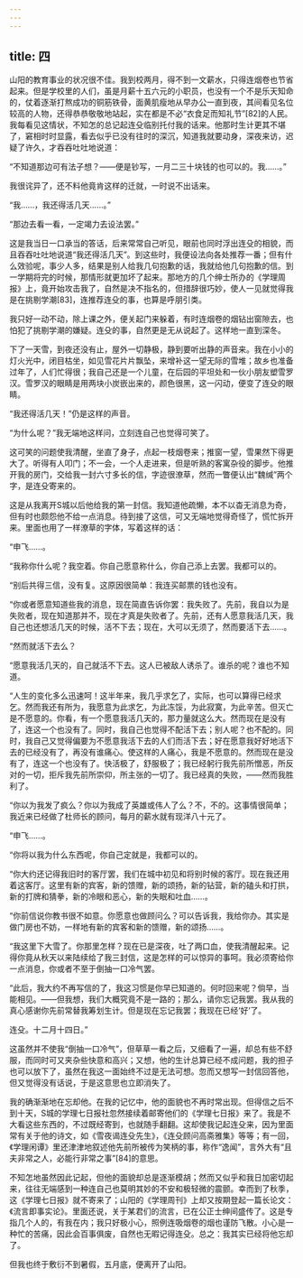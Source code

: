 ```yaml
---
---
---
```

title: 四
---



山阳的教育事业的状况很不佳。我到校两月，得不到一文薪水，只得连烟卷也节省起来。但是学校里的人们，虽是月薪十五六元的小职员，也没有一个不是乐天知命的，仗着逐渐打熬成功的铜筋铁骨，面黄肌瘦地从早办公一直到夜，其间看见名位较高的人物，还得恭恭敬敬地站起，实在都是不必“衣食足而知礼节”[82]的人民。我每看见这情状，不知怎的总记起连殳临别托付我的话来。他那时生计更其不堪了，窘相时时显露，看去似乎已没有往时的深沉，知道我就要动身，深夜来访，迟疑了许久，才吞吞吐吐地说道：

“不知道那边可有法子想？——便是钞写，一月二三十块钱的也可以的。我……。”

我很诧异了，还不料他竟肯这样的迁就，一时说不出话来。

“我……，我还得活几天……。”

“那边去看一看，一定竭力去设法罢。”

这是我当日一口承当的答话，后来常常自己听见，眼前也同时浮出连殳的相貌，而且吞吞吐吐地说道“我还得活几天”。到这些时，我便设法向各处推荐一番；但有什么效验呢，事少人多，结果是别人给我几句抱歉的话，我就给他几句抱歉的信。到一学期将完的时候，那情形就更加坏了起来。那地方的几个绅士所办的《学理周报》上，竟开始攻击我了，自然是决不指名的，但措辞很巧妙，使人一见就觉得我是在挑剔学潮[83]，连推荐连殳的事，也算是呼朋引类。

我只好一动不动，除上课之外，便关起门来躲着，有时连烟卷的烟钻出窗隙去，也怕犯了挑剔学潮的嫌疑。连殳的事，自然更是无从说起了。这样地一直到深冬。

下了一天雪，到夜还没有止，屋外一切静极，静到要听出静的声音来。我在小小的灯火光中，闭目枯坐，如见雪花片片飘坠，来增补这一望无际的雪堆；故乡也准备过年了，人们忙得很；我自己还是一个儿童，在后园的平坦处和一伙小朋友塑雪罗汉。雪罗汉的眼睛是用两块小炭嵌出来的，颜色很黑，这一闪动，便变了连殳的眼睛。

“我还得活几天！”仍是这样的声音。

“为什么呢？”我无端地这样问，立刻连自己也觉得可笑了。

这可笑的问题使我清醒，坐直了身子，点起一枝烟卷来；推窗一望，雪果然下得更大了。听得有人叩门；不一会，一个人走进来，但是听熟的客寓杂役的脚步。他推开我的房门，交给我一封六寸多长的信，字迹很潦草，然而一瞥便认出“魏缄”两个字，是连殳寄来的。

这是从我离开S城以后他给我的第一封信。我知道他疏懒，本不以杳无消息为奇，但有时也颇怨他不给一点消息。待到接了这信，可又无端地觉得奇怪了，慌忙拆开来。里面也用了一样潦草的字体，写着这样的话：

“申飞……。

“我称你什么呢？我空着。你自己愿意称什么，你自己添上去罢。我都可以的。

“别后共得三信，没有复。这原因很简单：我连买邮票的钱也没有。

“你或者愿意知道些我的消息，现在简直告诉你罢：我失败了。先前，我自以为是失败者，现在知道那并不，现在才真是失败者了。先前，还有人愿意我活几天，我自己也还想活几天的时候，活不下去；现在，大可以无须了，然而要活下去……。

“然而就活下去么？

“愿意我活几天的，自己就活不下去。这人已被敌人诱杀了。谁杀的呢？谁也不知道。

“人生的变化多么迅速呵！这半年来，我几乎求乞了，实际，也可以算得已经求乞。然而我还有所为，我愿意为此求乞，为此冻馁，为此寂寞，为此辛苦。但灭亡是不愿意的。你看，有一个愿意我活几天的，那力量就这么大。然而现在是没有了，连这一个也没有了。同时，我自己也觉得不配活下去；别人呢？也不配的。同时，我自己又觉得偏要为不愿意我活下去的人们而活下去；好在愿意我好好地活下去的已经没有了，再没有谁痛心。使这样的人痛心，我是不愿意的。然而现在是没有了，连这一个也没有了。快活极了，舒服极了；我已经躬行我先前所憎恶，所反对的一切，拒斥我先前所崇仰，所主张的一切了。我已经真的失败，——然而我胜利了。

“你以为我发了疯么？你以为我成了英雄或伟人了么？不，不的。这事情很简单；我近来已经做了杜师长的顾问，每月的薪水就有现洋八十元了。

“申飞……。

“你将以我为什么东西呢，你自己定就是，我都可以的。

“你大约还记得我旧时的客厅罢，我们在城中初见和将别时候的客厅。现在我还用着这客厅。这里有新的宾客，新的馈赠，新的颂扬，新的钻营，新的磕头和打拱，新的打牌和猜拳，新的冷眼和恶心，新的失眠和吐血……。

“你前信说你教书很不如意。你愿意也做顾问么？可以告诉我，我给你办。其实是做门房也不妨，一样地有新的宾客和新的馈赠，新的颂扬……。

“我这里下大雪了。你那里怎样？现在已是深夜，吐了两口血，使我清醒起来。记得你竟从秋天以来陆续给了我三封信，这是怎样的可以惊异的事呵。我必须寄给你一点消息，你或者不至于倒抽一口冷气罢。

“此后，我大约不再写信的了，我这习惯是你早已知道的。何时回来呢？倘早，当能相见。——但我想，我们大概究竟不是一路的；那么，请你忘记我罢。我从我的真心感谢你先前常替我筹划生计。但是现在忘记我罢；我现在已经‘好’了。

连殳。十二月十四日。”

这虽然并不使我“倒抽一口冷气”，但草草一看之后，又细看了一遍，却总有些不舒服，而同时可又夹杂些快意和高兴；又想，他的生计总算已经不成问题，我的担子也可以放下了，虽然在我这一面始终不过是无法可想。忽而又想写一封信回答他，但又觉得没有话说，于是这意思也立即消失了。

我的确渐渐地在忘却他。在我的记忆中，他的面貌也不再时常出现。但得信之后不到十天，S城的学理七日报社忽然接续着邮寄他们的《学理七日报》来了。我是不大看这些东西的，不过既经寄到，也就随手翻翻。这却使我记起连殳来，因为里面常有关于他的诗文，如《雪夜谒连殳先生》，《连殳顾问高斋雅集》等等；有一回，《学理闲谭》里还津津地叙述他先前所被传为笑柄的事，称作“逸闻”，言外大有“且夫非常之人，必能行非常之事”[84]的意思。

不知怎地虽然因此记起，但他的面貌却总是逐渐模胡；然而又似乎和我日加密切起来，往往无端感到一种连自己也莫明其妙的不安和极轻微的震颤。幸而到了秋季，这《学理七日报》就不寄来了；山阳的《学理周刊》上却又按期登起一篇长论文：《流言即事实论》。里面还说，关于某君们的流言，已在公正士绅间盛传了。这是专指几个人的，有我在内；我只好极小心，照例连吸烟卷的烟也谨防飞散。小心是一种忙的苦痛，因此会百事俱废，自然也无暇记得连殳。总之：我其实已经将他忘却了。

但我也终于敷衍不到暑假，五月底，便离开了山阳。